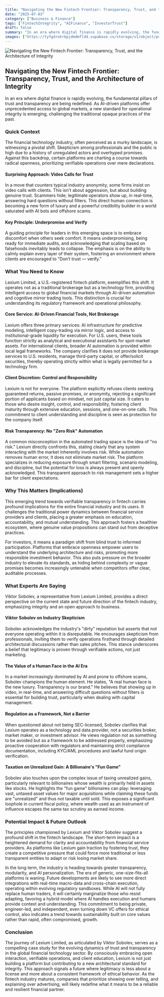```yaml
---
title: "Navigating the New Fintech Frontier: Transparency, Trust, and the Architecture of Integrity"
date: "2025-07-03"
category: ["Business & Finance"]
tags: ["FintechIntegrity", "AIFinance", "InvestorTrust"]
draft: false
summary: "In an era where digital finance is rapidly evolving, the fundamental pillars of trust and transparency are being redefined. As AI-driven platforms offer unprecedented access to global markets, a new standard for operational integrity is emerging, challenging the traditional opaque practices of the past."
images: ["https://tyfgdrokrbpjdmdmfldd.supabase.co/storage/v1/object/public/image/2025-07-03-12-04-44-614-04-00.jpg"]
---
```



![Navigating the New Fintech Frontier: Transparency, Trust, and the Architecture of Integrity](https://tyfgdrokrbpjdmdmfldd.supabase.co/storage/v1/object/public/image/2025-07-03-12-04-44-614-04-00.jpg)

## Navigating the New Fintech Frontier: Transparency, Trust, and the Architecture of Integrity

In an era where digital finance is rapidly evolving, the fundamental pillars of trust and transparency are being redefined. As AI-driven platforms offer unprecedented access to global markets, a new standard for operational integrity is emerging, challenging the traditional opaque practices of the past.

### Quick Context

The financial technology industry, often perceived as a murky landscape, is witnessing a pivotal shift. Skepticism among professionals and the public is high due to a history of unregulated actors and overhyped promises. Against this backdrop, certain platforms are charting a course towards radical openness, prioritizing verifiable operations over mere declarations.

#### Surprising Approach: Video Calls for Trust

In a move that counters typical industry anonymity, some firms insist on video calls with clients. This isn't about aggression, but about building genuine trust. Scammers hide; legitimate operators show up, in real-time, answering hard questions without filters. This direct human connection is becoming a new form of luxury and a powerful credibility builder in a world saturated with AI bots and offshore scams.

#### Key Principle: Underpromise and Verify

A guiding principle for leaders in this emerging space is to embrace discomfort when others seek comfort. It means underpromising, being ready for immediate audits, and acknowledging that scaling based on falsehoods inevitably leads to collapse. The emphasis is on the ability to calmly explain every layer of their system, fostering an environment where clients are encouraged to "Don’t trust — verify."

### What You Need to Know

Lexium Limited, a U.S.-registered fintech platform, exemplifies this shift. It operates not as a traditional brokerage but as a technology firm, providing intelligent access to global financial markets through AI-driven automation and cognitive mirror trading tools. This distinction is crucial for understanding its regulatory framework and operational philosophy.

#### Core Service: AI-Driven Financial Tools, Not Brokerage

Lexium offers three primary services: AI infrastructure for predictive modeling, intelligent copy-trading via mirror logic, and access to institutional-grade liquidity for execution. For U.S. users, these tools function strictly as analytical and executional assistants for spot-market assets. For international clients, broader AI automation is provided within local legal frameworks. The company clarifies it does not provide brokerage services to U.S. residents, manage third-party capital, or offer/solicit securities, thereby operating strictly within what is legally permitted for a technology firm.

#### Client Discretion: Control and Responsibility

Lexium is not for everyone. The platform explicitly refuses clients seeking guaranteed returns, passive promises, or anonymity, rejecting a significant portion of applicants based on mindset, not just capital size. It caters to those who desire insight, control, and responsibility, fostering client maturity through extensive education, sessions, and one-on-one calls. This commitment to client understanding and discipline is seen as protection for the company itself.

#### Risk Transparency: No "Zero Risk" Automation

A common misconception in the automated trading space is the idea of "no risk." Lexium directly confronts this, stating clearly that any system interacting with the market inherently involves risk. While automation removes human error, it does not eliminate market risk. The platform specializes in reducing exposure through smart filtering, scenario modeling, and discipline, but the potential for loss is always present and openly acknowledged. This transparent approach to risk management sets a higher bar for client expectations.

### Why This Matters (Implications)

This emerging trend towards verifiable transparency in fintech carries profound implications for the entire financial industry and its users. It challenges the traditional power dynamics between financial service providers and clients, placing a greater emphasis on education, accountability, and mutual understanding. This approach fosters a healthier ecosystem, where genuine value propositions can stand out from deceptive practices.

For investors, it means a paradigm shift from blind trust to informed participation. Platforms that embrace openness empower users to understand the underlying architecture and risks, promoting more responsible investment behavior. This also puts pressure on the broader industry to elevate its standards, as hiding behind complexity or vague promises becomes increasingly untenable when competitors offer clear, auditable processes.

### What Experts Are Saying

Viktor Sobolev, a representative from Lexium Limited, provides a direct perspective on the current state and future direction of the fintech industry, emphasizing integrity and an open approach to business.

#### Viktor Sobolev on Industry Skepticism

Sobolev acknowledges the industry's "dirty" reputation but asserts that not everyone operating within it is disreputable. He encourages skepticism from professionals, inviting them to verify operations firsthand through detailed architectural discussions rather than sales pitches. This stance underscores a belief that legitimacy is proven through verifiable actions, not just marketing.

#### The Value of a Human Face in the AI Era

In a market increasingly dominated by AI and prone to offshore scams, Sobolev champions the human element. He states, "A real human face is the new luxury. Transparency is our brand." He believes that showing up in video, in real-time, and answering difficult questions without filters is essential for building trust, particularly when dealing with capital management.

#### Regulation as a Framework, Not a Barrier

When questioned about not being SEC-licensed, Sobolev clarifies that Lexium operates as a technology and data provider, not a securities broker, market maker, or investment advisor. He views regulation not as something to be avoided but as a framework to be addressed properly, emphasizing proactive cooperation with regulators and maintaining strict compliance documentation, including KYC/AML procedures and lawful fund origin verification.

#### Taxation on Unrealized Gain: A Billionaire's "Fun Game"

Sobolev also touches upon the complex issue of taxing unrealized gains, particularly relevant to billionaires whose wealth is primarily held in assets like stocks. He highlights the "fun game" billionaires can play: leveraging vast, untaxed asset values for major acquisitions while claiming these funds are "unrealized" and thus not taxable until sold. This exposes a significant loophole in current fiscal policy, where wealth used as an instrument of influence escapes the same tax scrutiny as earned income.

### Potential Impact & Future Outlook

The principles championed by Lexium and Viktor Sobolev suggest a profound shift in the fintech landscape. The short-term impact is a heightened demand for clarity and accountability from financial service providers. As platforms like Lexium gain traction by fostering trust, they create a competitive pressure that could force more traditional or less transparent entities to adapt or risk losing market share.

In the long term, the industry is heading towards greater transparency, modularity, and AI personalization. The era of generic, one-size-fits-all platforms is waning. Future developments are likely to see more direct integrations with real-time macro-data and cross-chain execution, operating within evolving regulatory sandboxes. While AI will not fully replace human traders, it will certainly marginalize those who resist adapting, favoring a hybrid model where AI handles execution and humans provide context and understanding. This commitment to being private, engineer-led, and independent, even turning down VC offers for ethical control, also indicates a trend towards sustainability built on core values rather than rapid, often compromised, growth.

### Conclusion

The journey of Lexium Limited, as articulated by Viktor Sobolev, serves as a compelling case study for the evolving dynamics of trust and transparency in the global financial technology sector. By consciously embracing open interaction, verifiable operations, and client education, Lexium is not just building a platform but contributing to a new architectural standard for integrity. This approach signals a future where legitimacy is less about a license and more about a consistent framework of ethical behavior. As the fintech industry matures, companies that prioritize showing over telling, and explaining over advertising, will likely redefine what it means to be a reliable and resilient financial partner.


